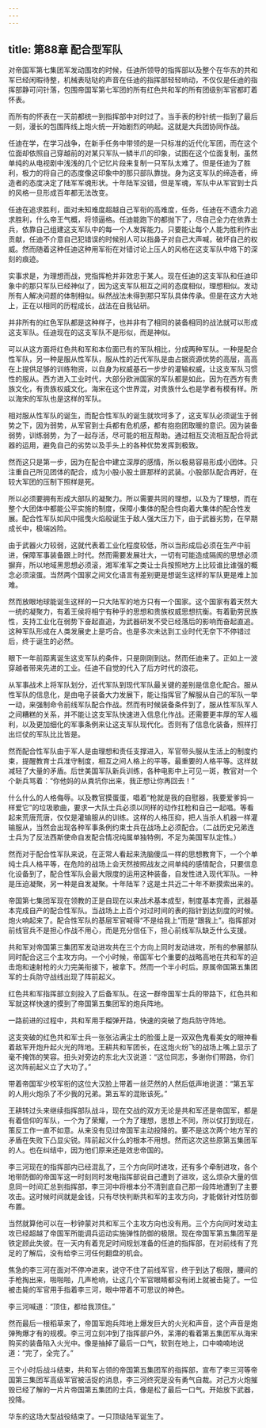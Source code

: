 ```yaml
---
---
---
```

title: 第88章 配合型军队
---



对帝国军第七集团军发动围攻的时候，任迪所领导的指挥部以及整个在华东的共和军已经闲暇待整，机械表哒哒的声音在任迪的指挥部轻轻响动，不仅仅是任迪的指挥部静可问针落，包围帝国军第七军团的所有红色共和军的所有团级别军官都盯着怀表。

而所有的怀表在一天前都统一到指挥部中对时过了。当手表的秒针统一指到了最后一刻，漫长的包围阵线上炮火统一开始剧烈的响起。这就是大兵团协同作战。

任迪在学，在学习战争，在新手任务中带领的是一只标准的近代化军团，而在这个位面却依照自己穿越前的对某只军队一鳞半爪的印象，试图在这个位面复制，虽然单纯的从电视剧中浅浅的几个记忆片段来复制一只军队太难了。但是任迪为了胜利，极力的将自己的态度像这印象中的那只部队靠拢。身为这支军队的缔造者，缔造者的态度决定了陆军军魂形状。十年陆军没错，但是军魂，军队中从军官到士兵的风格一旦形成百年都无法改变。

任迪在追求胜利，面对未知难度超越自己军衔的高难度，任务，任迪在不遗余力追求胜利，什么帝王气概，将领逼格。任迪能跑下的都抛下了，尽自己全力在依靠士兵，依靠自己组建这支军队中的每一个人发挥能力。只要能让每个人能为胜利作出贡献，任迪不介意自己犯错误的时候别人可以指鼻子对自己大声喊，破坏自己的权威。然而随着这种任迪这种用军衔在对错讨论上压人的风格在这支军队中烙下的深刻的痕迹。

实事求是，为理想而战，党指挥枪并非效忠于某人。现在任迪的这支军队和任迪印象中的那只军队已经神似了，因为这支军队相互之间的态度相似，理想相似。发动所有人解决问题的体制相似。纵然战法未得到那只军队具体传承。但是在这方大地上，正在以相同的历程成长，战法在自我钻研。

并非所有的红色军队都是这种样子，也并非有了相同的装备相同的战法就可以形成这支军队。任迪现在的这支军队不是形似，而是神似。

可以从这方面将红色共和军和本位面已有的军队相比，分成两种军队。一种是配合性军队，另一种是服从性军队，服从性的近代军队是由占据资源优势的高层，高高在上提供足够的训练物资，以自身为权威基石一步步的灌输权威，让这支军队习惯性的服从。西方进入工业时代，大部分欧洲国家的军队都是如此，因为在西方有贵族文化，有贵族权威文化。海宋在这个世界混，对贵族什么也是学者有模有样。所以海宋的军队也是这样的军队。

相对服从性军队的诞生，而配合性军队的诞生就坎坷多了，这支军队必须诞生于弱势之下，因为弱势，从军官到士兵都有危机感，都有抱抱团取暖的意识。因为装备弱势，训练弱势，为了一起存活，尽可能的相互帮助。通过相互交流相互配合将武器的运用，避免自己的劣势以及手头上的各种优势发挥到极致。

然而这只是第一步，因为在配合中建立深厚的感情，所以极易容易形成小团体。只注重自己所见团体的配合，成为小股小股土匪那样的武装。小股部队配合再好，在较大军团的压制下照样是死。

所以必须要拥有形成大部队的凝聚力。所以需要共同的理想，以及为了理想，而在整个大团体中都能公平实施的制度，保障小集体的配合性向着大集体的配合性发展。配合性军队如风中摇曳火焰般诞生于敌人强大压力下，由于武器劣势，在早期成长中，极端凶险。

由于武器火力较弱，这就代表着工业化程度较低，所以当形成后必须在生产中前进，保障军事装备跟上时代。然而需要发展壮大，一切有可能造成隔阂的思想必须摒弃，所以地域黑思想必须滚，湘军淮军之类让士兵按照地方上比较谁比谁强的概念必须滚蛋。当然两个国家之间文化语言有差别更是想诞生这样的军队更是难上加难。

然而放眼地球能诞生这样的一只大陆军的地方只有一个国家。这个国家有着天然大一统的凝聚力，有着王侯将相宁有种乎的思想和贵族权威思想抗衡。有着勤劳民族性，支持工业化在弱势下奋起直追，为武器研发不受已经落后的影响而奋起直追。这种军队形成在人类发展史上是巧合。也是多次未达到工业时代无奈下不停错过后，终于诞生的必然。

眼下一年前距离诞生这支军队的条件，只是刚刚到达。然而任迪来了。正如上一波穿越者带来先进的工业。任迪不自觉的代入了后方时代的浪花。

从军事战术上将军队划分，近代军队到现代军队最关键的差别是信息化配合。服从性军队的信息化，是由电子装备大力发展下，能让指挥官了解服从自己的军队一举一动，来强制命令前线军队配合作战。然而有时候装备条件到了，服从性军队军人之间糟糕的关系，并不能让这支军队快速进入信息化作战。还需要更丰厚的军人福利，以及更加细化的军事条例来让这支军队现代化。否则有了信息化装备，照样打出烂仗的军队比比皆是。

然而配合性军队由于军人是由理想和责任支撑进入，军官带头服从生活上的制度约束，提醒教育士兵准守制度，相互之间人格上的平等。最重要的人格平等。这样就减轻了大量的矛盾。后世美国军队新兵训练，各种电影中上可见一斑，教官对一个个新兵骂着：“你他妈的从粪坑你出来，我正想让你再回去！”

什么什么的人格侮辱。以及教官摸蛋蛋，唱着“枪就是我的自慰器，我要爱爹妈一样爱它”的垃圾歌曲，要求一大队士兵必须以同样的动作扛枪和自己一起唱。等看起来荒唐荒唐，仅仅是灌输服从的训练。这样的人格压抑，把人当杀人机器一样灌输服从，当然会出现各种军事条例约束士兵在战场上必须配合。（二战历史兄弟连士兵为了反法西斯使命自发配合情况纯属单独特例，不足为美国军队定性。）

然而对于配合性军队来说，在正常人看起来洗脑傻瓜一样的思想教育下，一个个单纯士兵人格平等，在危险的战场上会天然按照战友之间单纯的感情配合，只要信息化设备到了，配合性军队会最大限度的运用这种装备，自发性进入现代军队。一种是压迫凝聚，另一种是自发凝聚。十年陆军？这是土共近二十年不断摸索出来的。

帝国第七集团军现在领教的正是自现在以来战术基本成型，制度基本完善，武器基本完成自产的配合性军队。当战场上上百个对过时间的表的指针到达刻度的时候。炮火响起来了。配合性军队的基层军官喊得“不是给我上”而是“跟我上”。指挥部对前线官兵不是担心作战不用心，而是充分信任下，担心前线军队缺乏什么支援。

共和军对帝国第三集团军发动进攻共在三个方向上同时发动进攻，所有的参展部队同时配合这三个主攻方向。一个小时候，帝国军七个重要的战略高地在共和军的迫击炮和速射枪的火力完美衔接下，被拿下。然而一个半小时后。原属帝国第五集团军的士兵防守战线出现了阵前起义。

红色共和军指挥部立刻投入了后备军队。在这一群帝国军士兵的带路下，红色共和军就这样快速的摸到了帝国第五集团军的炮兵阵地。

一路前进的过程中，共和军用手榴弹开路，快速的突破了炮兵防守阵地。

这支突破的红色共和军士兵一张张沾满尘土的脸蛋上是一双双色鬼看美女的眼神看着敌军开炮升起火光的阵地。王耕共和军团长，在这炮火纷飞的战场上嘴上显示了毫不掩饰的笑容。扭头对旁边的东北大汉说道：“这位同志，多谢你们带路，你们这次阵前起义立了大功了。”

带着帝国军少校军衔的这位大汉脸上带着一丝茫然的人然后低声地说道：“第五军的人用火炮杀了不少我的兄弟。第五军的混账该死。”

王耕转过头来继续指挥部队战斗，现在交战的双方无论是共和军还是帝国军，都是有着信仰的军队，一个为了荣耀，一个为了理想，思想上不同，所以仗打到现在，策反工作一直不如意。从来没有见过帝国军主动投降的。要不是这次两个地方军的矛盾在失败下凸显尖锐。阵前起义什么的根本不用想。然而这次这些原第五集团军的人。也在纠结中，因为他们原来还是效忠帝国的。

李三河现在的指挥部内已经混乱了，三个方向同时进攻，还有多个牵制进攻，各个地带防御的帝国军这一时刻同时发电指挥部说自己遭到了进攻，这么烦杂大量的信息同一时间汇总到指挥部，李三河中将根本分不清到底自己那一段阵地遭到了主要攻击。这时候时间就是金钱，只有尽快判断共和军的主攻方向，才能做针对性防御布置。

当然就算他可以在一秒钟蒙对共和军三个主攻方向也没有用。三个方向同时发动主攻已经超越了帝国军所能调兵运动实施弹性防御的极限。现在帝国军第五集团军是铁定顾此失彼。在一天内有着充足时间规划准备的任迪的指挥部，在对前线有了充足的了解后，没有给李三河任何翻盘的机会。

焦急的李三河在面对不停冲进来，说守不住了前线军官，终于到达了极限，腰间的手枪掏出来，啪啪啪，几声枪响，让这几个军官眼睛都没有闭上就被击毙了。一位被击毙的军官用手指着李三河，眼中带着不可思议的神色。

李三河喊道：“顶住，都给我顶住。”

然而最后一根稻草来了，帝国军炮兵阵地上爆发巨大的火光和声音，这个声音是炮弹殉爆才有的规模。李三河立刻冲到了指挥部户外，呆滞的看着第五集团军从海宋购买的装备陷入火光中。像是抽掉了最后一口气，软到在地上，口中喃喃地说道：“完了，全完了。”

三个小时后战斗结束，共和军占领的帝国第五集团军的指挥部，宣布了李三河等帝国第三集团军高级军官被活捉的消息，李三河终究是没有勇气自裁。对己方火炮摧毁已经了解的一片片帝国第五集团的士兵，像是松了最后一口气。开始放下武器，投降。

华东的这场大型战役结束了。一只顶级陆军诞生了。